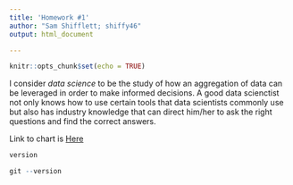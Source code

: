 ```yaml
---
title: 'Homework #1'
author: "Sam Shifflett; shiffy46"
output: html_document

---
```


```r
knitr::opts_chunk$set(echo = TRUE)
```

I consider *data science* to be the study of how an aggregation of data can be leveraged in order to make informed decisions. A good data scienctist not only knows how to use certain tools that data scientists commonly use but also has industry knowledge that can direct him/her to ask the right questions and find the correct answers.

Link to chart is [Here](https://canvasjs.com/php-charts/chart-index-data-label/)

```r
version
```

```r
git --version
```